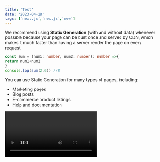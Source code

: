 ```yaml
---
title: 'Test'
date: '2023-04-28'
tags: ['next.js','nextjs','new']
---
```

We recommend using **Static Generation** (with and without data) whenever possible because your page can be built once and served by CDN, which makes it much faster than having a server render the page on every request.

```ts
const sum = (num1: number, num2: number): number =>{
return num1+num2
}
console.log(sum(2,6)) //8
```
You can use Static Generation for many types of pages, including:

- Marketing pages
- Blog posts
- E-commerce product listings
- Help and documentation
<Video id="6h649f2fB9Q" />
You should ask yourself: "Can I pre-render this page **ahead** of a user's request?" If the answer is yes, then you should choose Static Generation.


<CustomImage src="https://raw.githubusercontent.com/AungMawMaw/test-mdx-blogpost/main/images/cat.png" alt="Warning: this is pussy" />

On the other hand, Static Generation is **not** a good idea if you cannot pre-render a page ahead of a user's request. Maybe your page shows frequently updated data, and the page content changes on every request.

In that case, you can use **Server-Side Rendering**. It will be slower, but the pre-rendered page will always be up-to-date. Or you can skip pre-rendering and use client-side JavaScript to populate data.


